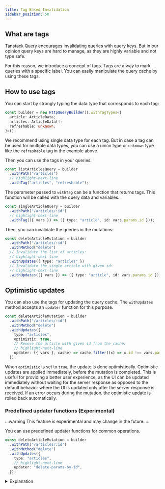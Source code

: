 ```yaml
---
title: Tag Based Invalidation
sidebar_position: 50
---
```


## What are tags

Tanstack Query encourages invalidating queries with query keys.
But in our opinion query keys are hard to manage, as they are highly variable and not type safe.

For this reason, we introduce a concept of tags.
Tags are a way to mark queries with a specific label. You can easily manipulate the query cache by using these tags.

## How to use tags

You can start by strongly typing the data type that corresponds to each tag:

```ts
const builder = new HttpQueryBuilder().withTagTypes<{
  article: ArticleData;
  articles: ArticleData[];
  refreshable: unknown;
}>();
```

We recommend using single data type for each tag. But in case a tag can be used for multiple data types, you can use a union type or `unknown` type like the `refreshable` tag in the example above.

Then you can use the tags in your queries:

```ts
const listArticlesQuery = builder
  .withPath("/articles")
  // highlight-next-line
  .withTag("articles", "refreshable");
```

The parameter passed to `withTag` can be a function that returns tags. This function will be called with the query data and variables.

```ts
const singleArticleQuery = builder
  .withPath("/articles/:id")
  // highlight-next-line
  .withTag(({ vars }) => ({ type: "article", id: vars.params.id }));
```

Then, you can invalidate the queries in the mutations:

```ts
const deleteArticleMutation = builder
  .withPath("/articles/:id")
  .withMethod("delete")
  // Invalidate the list of articles:
  // highlight-next-line
  .withUpdates({ type: "articles" })
  // Invalidate the single article with given id:
  // highlight-next-line
  .withUpdates(({ vars }) => ({ type: "article", id: vars.params.id }));
```

## Optimistic updates

You can also use the tags for updating the query cache.
The `withUpdates` method accepts an `updater` function for this purpose.

```ts
const deleteArticleMutation = builder
  .withPath("/articles/:id")
  .withMethod("delete")
  .withUpdates({
    type: "articles",
    optimistic: true,
    // Remove the article with given id from the cache:
    // highlight-next-line
    updater: ({ vars }, cache) => cache.filter((x) => x.id !== vars.params.id),
  });
```

When `optimistic` is set to `true`, the update is done optimistically.
Optimistic updates are applied immediately, before the mutation is completed.
This is useful for providing a better user experience, as the UI can be updated immediately
without waiting for the server response as opposed to the default behavior
where the UI is updated only after the server response is received.
If an error occurs during the mutation, the optimistic update is rolled back automatically.

### Predefined updater functions (Experimental)

:::warning
This feature is experimental and may change in the future.
:::

You can use predefined updater functions for common operations.

```ts
const deleteArticleMutation = builder
  .withPath("/articles/:id")
  .withMethod("delete")
  .withUpdates({
    type: "articles",
    // highlight-next-line
    updater: "delete-params-by-id",
  });
```

<details>
<summary>
Explanation
</summary>

The predefined functions are referred as a string. This string has a format of `<operation>-<context>-by-<field>` which can be broken down as follows:

- `<operation>`: The operation to be performed. This can be one of `clear, merge, replace, create, update, upsert, delete, switch`.
- `<context>`: The body of the update that will be used in the operation. This can be one of `data, vars, body, params, search, meta`
- `<field>`: The field to be used in the context to match with the data in the cache. This is usually a unique identifier. This can be any field in the context.

Some examples:

- `delete-params-by-id`: remove the item from a list, where `params.id` matches the `id` field of the item.
- `merge-body-by-id`: merge the `body` to the item in a list, where `body.id` matches the `id` field of the item.

</details>
